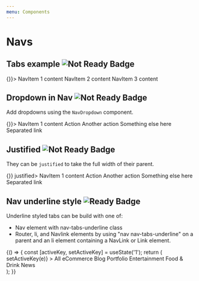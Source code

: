 ```yaml
---
menu: Components
---
```



# Navs

## Tabs example ![Not Ready Badge](https://img.shields.io/badge/component-not%20ready-red.svg#badge)

<Playground>
  <Nav bsStyle="tabs" activeKey="2" onSelect={() => {}}>
    <NavItem eventKey="1" href="">
      NavItem 1 content
    </NavItem>
    <NavItem eventKey="2" title="Item">
      NavItem 2 content
    </NavItem>
    <NavItem eventKey="3" disabled>
      NavItem 3 content
    </NavItem>
  </Nav>
</Playground>

<!--
## Stacked

Navs can also be `stacked` vertically.

<Playground>
  <Nav bsStyle="pills" stacked activeKey={1} onSelect={() => {}}>
    <NavItem eventKey={1} href="">
      NavItem 1 content
    </NavItem>
    <NavItem eventKey={2} title="Item">
      NavItem 2 content
    </NavItem>
    <NavItem eventKey={3} disabled>
      NavItem 3 content
    </NavItem>
  </Nav>
</Playground>
-->

## Dropdown in Nav ![Not Ready Badge](https://img.shields.io/badge/component-not%20ready-red.svg#badge)

Add dropdowns using the `NavDropdown` component.

<Playground>
  <Nav bsStyle="tabs" activeKey="1" onSelect={() => {}}>
    <NavItem eventKey="1" href="">
      NavItem 1 content
    </NavItem>
    <NavDropdown eventKey="2" title="Dropdown" id="nav-dropdown">
      <MenuItem eventKey="2.1">Action</MenuItem>
      <MenuItem eventKey="2.2">Another action</MenuItem>
      <MenuItem eventKey="2.3">Something else here</MenuItem>
      <MenuItem divider />
      <MenuItem eventKey="2.4">Separated link</MenuItem>
    </NavDropdown>
  </Nav>
</Playground>

## Justified ![Not Ready Badge](https://img.shields.io/badge/component-not%20ready-red.svg#badge)

They can be `justified` to take the full width of their parent.

<Playground>
  <Nav bsStyle="tabs" activeKey="1" onSelect={() => {}} justified>
    <NavItem eventKey="1" href="">
      NavItem 1 content
    </NavItem>
    <NavDropdown eventKey="2" title="Dropdown" id="nav-dropdown">
      <MenuItem eventKey="2.1">Action</MenuItem>
      <MenuItem eventKey="2.2">Another action</MenuItem>
      <MenuItem eventKey="2.3">Something else here</MenuItem>
      <MenuItem divider />
      <MenuItem eventKey="2.4">Separated link</MenuItem>
    </NavDropdown>
  </Nav>
</Playground>

## Nav underline style ![Ready Badge](https://img.shields.io/badge/component-ready-green.svg#badge)

Underline styled tabs can be build with one of:
 * Nav element with nav-tabs-underline class
 * Router, li, and Navlink elements by using "nav nav-tabs-underline" on a parent and an li element containing a NavLink or Link element.

<Playground>
  {() => {
    const [activeKey, setActiveKey] = useState('1');
    return (<Nav
              className="nav-tabs-underline"
              activeKey={activeKey}
              onSelect={e => setActiveKey(e)}
            >
              <NavItem eventKey="1">All</NavItem>
              <NavItem eventKey="2">eCommerce</NavItem>
              <NavItem eventKey="3">Blog</NavItem>
              <NavItem eventKey="4">Portfolio</NavItem>
              <NavItem eventKey="5">Entertainment</NavItem>
              <NavItem eventKey="6">Food &amp; Drink</NavItem>
              <NavItem eventKey="7">News</NavItem>
            </Nav>);
  }}
</Playground>
